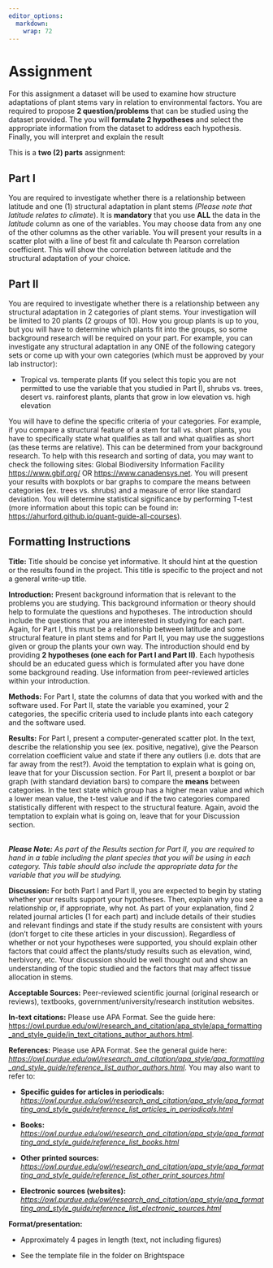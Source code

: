 ```yaml
---
editor_options: 
  markdown: 
    wrap: 72
---
```


# Assignment {#Assignment}

For this assignment a dataset will be used to examine how structure
adaptations of plant stems vary in relation to environmental factors.
You are required to propose **2 question/problems** that can be studied
using the dataset provided. The you will **formulate 2 hypotheses** and
select the appropriate information from the dataset to address each
hypothesis. Finally, you will interpret and explain the result

This is a **two (2) parts** assignment:

## Part I {#part1}

You are required to investigate whether there is a relationship between
latitude and one (1) structural adaptation in plant stems *(Please note
that latitude relates to climate*). It is **mandatory** that you use
**ALL** the data in the *latitude* column as one of the variables. You
may choose data from any one of the other columns as the other variable.
You will present your results in a scatter plot with a line of best fit
and calculate th Pearson correlation coefficient. This will show the
correlation between latitude and the structural adaptation of your
choice.

## Part II {#part2}

You are required to investigate whether there is a relationship between
any structural adaptation in 2 categories of plant stems. Your
investigation will be limited to 20 plants (2 groups of 10). How you
group plants is up to you, but you will have to determine which plants
fit into the groups, so some background research will be required on
your part. For example, you can investigate any structural adaptation in
any ONE of the following category sets or come up with your own
categories (which must be approved by your lab instructor):

-   Tropical vs. temperate plants (If you select this topic you are not
    permitted to use the variable that you studied in Part I), shrubs
    vs. trees, desert vs. rainforest plants, plants that grow in low
    elevation vs. high elevation

You will have to define the specific criteria of your categories. For
example, if you compare a structural feature of a stem for tall vs.
short plants, you have to specifically state what qualifies as tall and
what qualifies as short (as these terms are relative). This can be
determined from your background research. To help with this research and
sorting of data, you may want to check the following sites: Global
Biodiversity Information Facility <https://www.gbif.org/> OR
<https://www.canadensys.net>. You will present your results with
boxplots or bar graphs to compare the means between categories (ex.
trees vs. shrubs) and a measure of error like standard deviation. You
will determine statistical significance by performing T-test (more
information about this topic can be found in:
<https://ahurford.github.io/quant-guide-all-courses>).

## Formatting Instructions {#instructions}

**Title:** Title should be concise yet informative. It should hint at
the question or the results found in the project. This title is specific
to the project and not a general write-up title.

**Introduction:** Present background information that is relevant to the
problems you are studying. This background information or theory should
help to formulate the questions and hypotheses. The introduction should
include the questions that you are interested in studying for each part.
Again, for Part I, this must be a relationship between latitude and some
structural feature in plant stems and for Part II, you may use the
suggestions given or group the plants your own way. The introduction
should end by providing **2 hypotheses (one each for Part I and Part
II)**. Each hypothesis should be an educated guess which is formulated
after you have done some background reading. Use information from
peer-reviewed articles within your introduction.

**Methods:** For Part I, state the columns of data that you worked with
and the software used. For Part II, state the variable you examined,
your 2 categories, the specific criteria used to include plants into
each category and the software used.

**Results:** For Part I, present a computer-generated scatter plot. In
the text, describe the relationship you see (ex. positive, negative),
give the Pearson correlation coefficient value and state if there any
outliers (i.e. dots that are far away from the rest?). Avoid the
temptation to explain what is going on, leave that for your Discussion
section. For Part II, present a boxplot or bar graph (with standard
deviation bars) to compare the **means** between categories. In the text
state which group has a higher mean value and which a lower mean value,
the t-test value and if the two categories compared statistically
different with respect to the structural feature. Again, avoid the
temptation to explain what is going on, leave that for your Discussion
section.

</br>
***Please Note:*** *As part of the Results section for Part II, you are required to hand in a table including the plant species that you will be using in each category. This table should also include the appropriate data for the variable that you will be studying.*
</br>

**Discussion:** For both Part I and Part II, you are expected to begin
by stating whether your results support your hypotheses. Then, explain
why you see a relationship or, if appropriate, why not. As part of your
explanation, find 2 related journal articles (1 for each part) and
include details of their studies and relevant findings and state if the
study results are consistent with yours (don't forget to cite these
articles in your discussion). Regardless of whether or not your
hypotheses were supported, you should explain other factors that could
affect the plants/study results such as elevation, wind, herbivory, etc.
Your discussion should be well thought out and show an understanding of
the topic studied and the factors that may affect tissue allocation in
stems.

**Acceptable Sources:** Peer-reviewed scientific journal (original
research or reviews), textbooks, government/university/research
institution websites.

**In-text citations:** Please use APA Format. See the guide here:
<https://owl.purdue.edu/owl/research_and_citation/apa_style/apa_formatting_and_style_guide/in_text_citations_author_authors.html>.

**References:** Please use APA Format. See the general guide here:
[*https://owl.purdue.edu/owl/research\_and\_citation/apa\_style/apa\_formatting\_and\_style\_guide/reference\_list\_author\_authors.html*](https://owl.purdue.edu/owl/research_and_citation/apa_style/apa_formatting_and_style_guide/reference_list_author_authors.html){.uri}.
You may also want to refer to:

-   **Specific guides for articles in periodicals:**
    [*https://owl.purdue.edu/owl/research\_and\_citation/apa\_style/apa\_formatting\_and\_style\_guide/reference\_list\_articles\_in\_periodicals.html*](https://owl.purdue.edu/owl/research_and_citation/apa_style/apa_formatting_and_style_guide/reference_list_articles_in_periodicals.html){.uri}

-   **Books:**
    [*https://owl.purdue.edu/owl/research\_and\_citation/apa\_style/apa\_formatting\_and\_style\_guide/reference\_list\_books.html*](https://owl.purdue.edu/owl/research_and_citation/apa_style/apa_formatting_and_style_guide/reference_list_books.html){.uri}

-   **Other printed sources:**
    [*https://owl.purdue.edu/owl/research\_and\_citation/apa\_style/apa\_formatting\_and\_style\_guide/reference\_list\_other\_print\_sources.html*](https://owl.purdue.edu/owl/research_and_citation/apa_style/apa_formatting_and_style_guide/reference_list_other_print_sources.html){.uri}

-   **Electronic sources (websites):**
    [*https://owl.purdue.edu/owl/research\_and\_citation/apa\_style/apa\_formatting\_and\_style\_guide/reference\_list\_electronic\_sources.html*](https://owl.purdue.edu/owl/research_and_citation/apa_style/apa_formatting_and_style_guide/reference_list_electronic_sources.html){.uri}

**Format/presentation:**

-   Approximately 4 pages in length (text, not including figures)

-   See the template file in the folder on Brightspace
